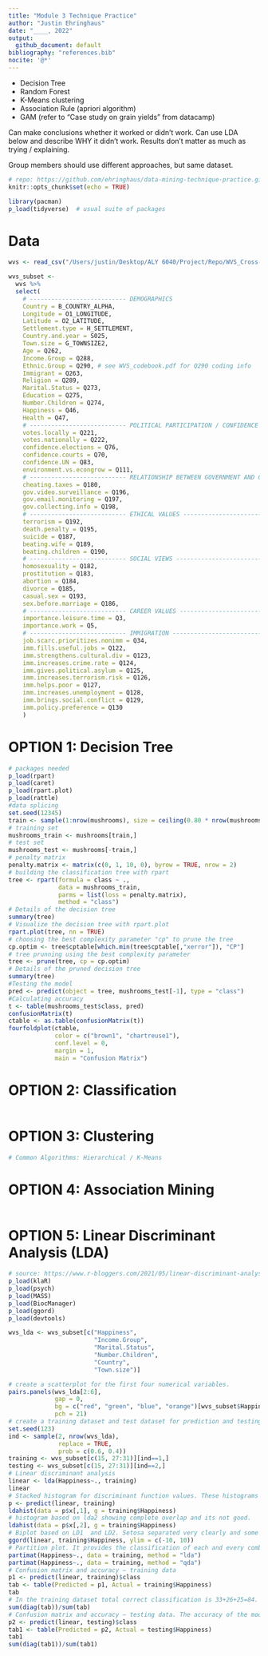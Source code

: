 ```yaml
---
title: "Module 3 Technique Practice"
author: "Justin Ehringhaus"
date: "____, 2022"
output:
  github_document: default
bibliography: "references.bib"
nocite: '@*'
---
```


- Decision Tree
- Random Forest
- K-Means clustering
- Association Rule (apriori algorithm)
- GAM (refer to "Case study on grain yields" from datacamp)

Can make conclusions whether it worked or didn't work. Can use LDA below and describe WHY it didn't work. Results don't matter as much as trying / explaining.

Group members should use different approaches, but same dataset.

```r
# repo: https://github.com/ehringhaus/data-mining-technique-practice.git 
knitr::opts_chunk$set(echo = TRUE)
```

```r
library(pacman)
p_load(tidyverse)  # usual suite of packages
```

# Data

```r
wvs <- read_csv("/Users/justin/Desktop/ALY 6040/Project/Repo/WVS_Cross-National_Wave_7_csv_v4_0.csv")

wvs_subset <- 
  wvs %>% 
  select(
    # --------------------------- DEMOGRAPHICS
    Country = B_COUNTRY_ALPHA,
    Longitude = O1_LONGITUDE,
    Latitude = O2_LATITUDE,
    Settlement.type = H_SETTLEMENT,
    Country.and.year = S025,
    Town.size = G_TOWNSIZE2,
    Age = Q262,
    Income.Group = Q288,
    Ethnic.Group = Q290, # see WVS_codebook.pdf for Q290 coding info
    Immigrant = Q263,
    Religion = Q289,
    Marital.Status = Q273,
    Education = Q275,
    Number.Children = Q274,
    Happiness = Q46,
    Health = Q47,
    # --------------------------- POLITICAL PARTICIPATION / CONFIDENCE IN GOVERNMENT
    votes.locally = Q221,
    votes.nationally = Q222,
    confidence.elections = Q76,
    confidence.courts = Q70,
    confidence.UN = Q83,
    environment.vs.econgrow = Q111,
    # --------------------------- RELATIONSHIP BETWEEN GOVERNMENT AND CITIZENS
    cheating.taxes = Q180,
    gov.video.surveillance = Q196,
    gov.email.monitoring = Q197,
    gov.collecting.info = Q198,
    # --------------------------- ETHICAL VALUES ---------------------------
    terrorism = Q192,
    death.penalty = Q195,
    suicide = Q187,
    beating.wife = Q189,
    beating.children = Q190,
    # --------------------------- SOCIAL VIEWS ---------------------------
    homosexuality = Q182,
    prostitution = Q183,
    abortion = Q184,
    divorce = Q185,
    casual.sex = Q193,
    sex.before.marriage = Q186,
    # --------------------------- CAREER VALUES ---------------------------
    importance.leisure.time = Q3,
    importance.work = Q5,
    # --------------------------- IMMIGRATION ---------------------------
    job.scarc.prioritizes.nonimm = Q34,
    imm.fills.useful.jobs = Q122,
    imm.strengthens.cultural.div = Q123,
    imm.increases.crime.rate = Q124,
    imm.gives.political.asylum = Q125,
    imm.increases.terrorism.risk = Q126,
    imm.helps.poor = Q127,
    imm.increases.unemployment = Q128,
    imm.brings.social.conflict = Q129,
    imm.policy.preference = Q130
    )
```


# OPTION 1: Decision Tree

```r
# packages needed
p_load(rpart)
p_load(caret)
p_load(rpart.plot)
p_load(rattle)
#data splicing
set.seed(12345)
train <- sample(1:nrow(mushrooms), size = ceiling(0.80 * nrow(mushrooms)), replace = FALSE)
# training set
mushrooms_train <- mushrooms[train,]
# test set
mushrooms_test <- mushrooms[-train,]
# penalty matrix
penalty.matrix <- matrix(c(0, 1, 10, 0), byrow = TRUE, nrow = 2)
# building the classification tree with rpart
tree <- rpart(formula = class ~ .,
              data = mushrooms_train,
              parms = list(loss = penalty.matrix),
              method = "class")
# Details of the decision tree
summary(tree)
# Visualize the decision tree with rpart.plot
rpart.plot(tree, nn = TRUE)
# choosing the best complexity parameter "cp" to prune the tree
cp.optim <- tree$cptable[which.min(tree$cptable[,"xerror"]), "CP"]
# tree prunning using the best complexity parameter
tree <- prune(tree, cp = cp.optim)
# Details of the pruned decision tree
summary(tree)
#Testing the model
pred <- predict(object = tree, mushrooms_test[-1], type = "class")
#Calculating accuracy
t <- table(mushrooms_test$class, pred)
confusionMatrix(t)
ctable <- as.table(confusionMatrix(t))
fourfoldplot(ctable, 
             color = c("brown1", "chartreuse1"), 
             conf.level = 0, 
             margin = 1, 
             main = "Confusion Matrix")
```

# OPTION 2: Classification

```r

```


# OPTION 3: Clustering

```r
# Common Algorithms: Hierarchical / K-Means
```

# OPTION 4: Association Mining

```r

```

# OPTION 5: Linear Discriminant Analysis (LDA)

```r
# source: https://www.r-bloggers.com/2021/05/linear-discriminant-analysis-in-r/
p_load(klaR)
p_load(psych)
p_load(MASS)
p_load(BiocManager)
p_load(ggord)
p_load(devtools)

wvs_lda <- wvs_subset[c("Happiness", 
                        "Income.Group", 
                        "Marital.Status",
                        "Number.Children",
                        "Country",
                        "Town.size")]

# create a scatterplot for the first four numerical variables.
pairs.panels(wvs_lda[2:6],
             gap = 0,
             bg = c("red", "green", "blue", "orange")[wvs_subset$Happiness],
             pch = 21)
# create a training dataset and test dataset for prediction and testing purposes. 
set.seed(123)
ind <- sample(2, nrow(wvs_lda),
              replace = TRUE,
              prob = c(0.6, 0.4))
training <- wvs_subset[c(15, 27:31)][ind==1,]
testing <- wvs_subset[c(15, 27:31)][ind==2,]
# Linear discriminant analysis
linear <- lda(Happiness~., training)
linear
# Stacked histogram for discriminant function values. These histograms are based on ld1. It’s clearly evident that no overlaps between first and second and first and third species. But some overlap observed between the second and third species.
p <- predict(linear, training)
ldahist(data = p$x[,1], g = training$Happiness)
# histogram based on lda2 showing complete overlap and its not good.
ldahist(data = p$x[,2], g = training$Happiness)
# Biplot based on LD1  and LD2. Setosa separated very clearly and some overlap observed between Versicolor and virginica. Based on arrows, Sepal width and sepal length explained more for setosa, petal width and petal length explained more for versicolor and virginica.
ggord(linear, training$Happiness, ylim = c(-10, 10))
# Partition plot. It provides the classification of each and every combination in the training dataset.
partimat(Happiness~., data = training, method = "lda")
partimat(Happiness~., data = training, method = "qda")
# Confusion matrix and accuracy – training data
p1 <- predict(linear, training)$class
tab <- table(Predicted = p1, Actual = training$Happiness)
tab
# In the training dataset total correct classification is 33+26+25=84. The accuracy of the model is around 0.9767442
sum(diag(tab))/sum(tab)
# Confusion matrix and accuracy – testing data. The accuracy of the model is around .984375
p2 <- predict(linear, testing)$class
tab1 <- table(Predicted = p2, Actual = testing$Happiness)
tab1
sum(diag(tab1))/sum(tab1)
```

